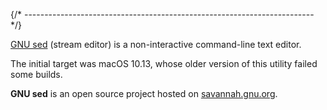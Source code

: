 
{/* ------------------------------------------------------------------------ */}

[GNU sed](https://www.gnu.org/software/sed/) (stream editor) is a non-interactive command-line text editor.

The initial target was macOS 10.13, whose older version of this utility
failed some builds.

**GNU sed** is an open source project hosted on
[savannah.gnu.org](https://savannah.gnu.org/projects/sed/).
